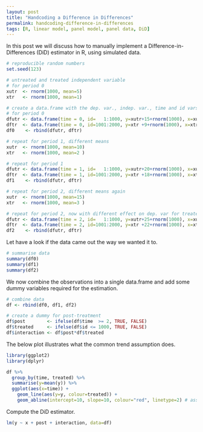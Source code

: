 ```yaml
---
layout: post
title: "Handcoding a Difference in Differences"
permalink: handcoding-difference-in-differences
tags: [R, linear model, panel model, panel data, DiD]
---
```


In this post we will discuss how to manually implement a Difference-in-Differences (DiD) estimator in R,
using simulated data.

```r
# reproducible random numbers
set.seed(123)

# untreated and treated independent variable
# for period 0
xutr  <- rnorm(1000, mean=5)
xtr   <- rnorm(1000, mean=1)

# create a data.frame with the dep. var., indep. var., time and id vars
# for period 0
dfutr <- data.frame(time = 0, id=   1:1000, y=xutr+15+rnorm(1000), x=xutr)
dftr  <- data.frame(time = 0, id=1001:2000, y=xtr +9+rnorm(1000), x=xtr )
df0    <- rbind(dfutr, dftr)

# repeat for period 1, different means
xutr  <- rnorm(1000, mean=10)
xtr   <- rnorm(1000, mean=2 )

# repeat for period 1
dfutr <- data.frame(time = 1, id=   1:1000, y=xutr+20+rnorm(1000), x=xutr)
dftr  <- data.frame(time = 1, id=1001:2000, y=xtr +18+rnorm(1000), x=xtr )
df1    <- rbind(dfutr, dftr)

# repeat for period 2, different means again
xutr  <- rnorm(1000, mean=15)
xtr   <- rnorm(1000, mean=3 )

# repeat for period 2, now with different effect on dep. var for treated (id=1001:2000)
dfutr <- data.frame(time = 2, id=   1:1000, y=xutr+25+rnorm(1000), x=xutr)
dftr  <- data.frame(time = 2, id=1001:2000, y=xtr +22+rnorm(1000), x=xtr )
df2    <- rbind(dfutr, dftr)
```

Let have a look if the data came out the way we wanted it to.

```r
# summarise data
summary(df0)
summary(df1)
summary(df2)
```

We now combine the observations into a single data.frame and add some dummy variables required for the estimation.

```r
# combine data
df <- rbind(df0, df1, df2)

# create a dummy for post-treatment
df$post        <- ifelse(df$time  >= 2, TRUE, FALSE)
df$treated     <- ifelse(df$id <= 1000, TRUE, FALSE)
df$interaction <- df$post*df$treated
```

The below plot illustrates what the common trend assumption does.

```r
library(ggplot2)
library(dplyr)

df %>%
  group_by(time, treated) %>%
  summarise(y=mean(y)) %>%
  ggplot(aes(x=time)) + 
    geom_line(aes(y=y, colour=treated)) + 
    geom_abline(intercept=10, slope=10, colour="red", linetype=2) # assumed common trend
```

Compute the DiD estimator.

```r
lm(y ~ x + post + interaction, data=df)
```
